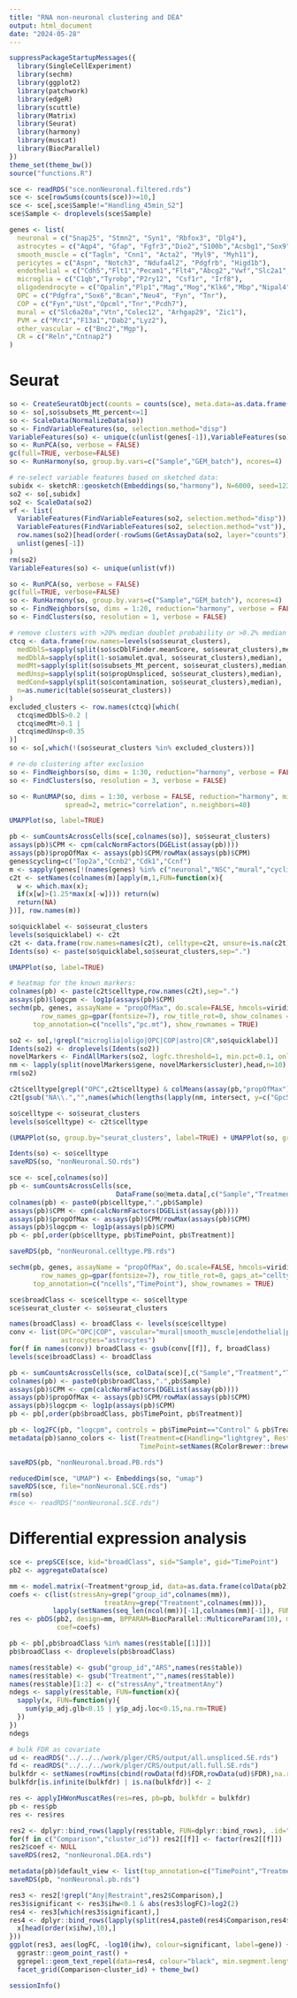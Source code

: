 ```yaml
---
title: "RNA non-neuronal clustering and DEA"
output: html_document
date: "2024-05-28"
---
```


```r
suppressPackageStartupMessages({
  library(SingleCellExperiment)
  library(sechm)
  library(ggplot2)
  library(patchwork)
  library(edgeR)
  library(scuttle)
  library(Matrix)
  library(Seurat)
  library(harmony)
  library(muscat)
  library(BiocParallel)
})
theme_set(theme_bw())
source("functions.R")
```

```r
sce <- readRDS("sce.nonNeuronal.filtered.rds")
sce <- sce[rowSums(counts(sce))>=10,]
sce <- sce[,sce$Sample!="Handling_45min_S2"]
sce$Sample <- droplevels(sce$Sample)
```

```r
genes <- list(
  neuronal = c("Snap25", "Stmn2", "Syn1", "Rbfox3", "Dlg4"),
  astrocytes = c("Aqp4", "Gfap", "Fgfr3","Dio2","S100b","Acsbg1","Sox9","Ndrg2","Aldh1l1","Slc1a2","Slc1a3"),
  smooth_muscle = c("Tagln", "Cnn1", "Acta2", "Myl9", "Myh11"),
  pericytes = c("Aspn", "Notch3", "Ndufa4l2", "Pdgfrb", "Higd1b"),  
  endothelial = c("Cdh5","Flt1","Pecam1","Flt4","Abcg2","Vwf","Slc2a1","Bsg"),
  microglia = c("C1qb","Tyrobp","P2ry12", "Csf1r", "Irf8"),
  oligodendrocyte = c("Opalin","Plp1","Mag","Mog","Klk6","Mbp","Nipal4"),
  OPC = c("Pdgfra","Sox6","Bcan","Neu4", "Fyn", "Tnr"),
  COP = c("Fyn","Ust","Opcml","Tnr","Pcdh7"),
  mural = c("Slc6a20a","Vtn","Colec12", "Arhgap29", "Zic1"),
  PVM = c("Mrc1","F13a1","Dab2","Lyz2"),
  other_vascular = c("Bnc2","Mgp"),
  CR = c("Reln","Cntnap2")
)
```

# Seurat

```r
so <- CreateSeuratObject(counts = counts(sce), meta.data=as.data.frame(colData(sce)))
so <- so[,so$subsets_Mt_percent<=1]
so <- ScaleData(NormalizeData(so))
so <- FindVariableFeatures(so, selection.method="disp")
VariableFeatures(so) <- unique(c(unlist(genes[-1]),VariableFeatures(so)))
so <- RunPCA(so, verbose = FALSE)
gc(full=TRUE, verbose=FALSE)
so <- RunHarmony(so, group.by.vars=c("Sample","GEM_batch"), ncores=4)

# re-select variable features based on sketched data:
subidx <- sketchR::geosketch(Embeddings(so,"harmony"), N=6000, seed=123)
so2 <- so[,subidx]
so2 <- ScaleData(so2)
vf <- list(
  VariableFeatures(FindVariableFeatures(so2, selection.method="disp")),
  VariableFeatures(FindVariableFeatures(so2, selection.method="vst")),
  row.names(so2)[head(order(-rowSums(GetAssayData(so2, layer="counts"))),1000)],
  unlist(genes[-1])
)
rm(so2)
VariableFeatures(so) <- unique(unlist(vf))

so <- RunPCA(so, verbose = FALSE)
gc(full=TRUE, verbose=FALSE)
so <- RunHarmony(so, group.by.vars=c("Sample","GEM_batch"), ncores=4)
so <- FindNeighbors(so, dims = 1:20, reduction="harmony", verbose = FALSE)
so <- FindClusters(so, resolution = 1, verbose = FALSE)

# remove clusters with >20% median doublet probability or >0.2% median Mt
ctcq <- data.frame(row.names=levels(so$seurat_clusters),
  medDblS=sapply(split(so$scDblFinder.meanScore, so$seurat_clusters),median),
  medDblA=sapply(split(1-so$amulet.qval, so$seurat_clusters),median),
  medMt=sapply(split(so$subsets_Mt_percent, so$seurat_clusters),median),
  medUnsp=sapply(split(so$propUnspliced, so$seurat_clusters),median),
  medCond=sapply(split(so$contamination, so$seurat_clusters),median),
  n=as.numeric(table(so$seurat_clusters))
)
excluded_clusters <- row.names(ctcq)[which(
  ctcq$medDblS>0.2 |
  ctcq$medMt>0.1 |
  ctcq$medUnsp<0.35
)]
so <- so[,which(!(so$seurat_clusters %in% excluded_clusters))]

# re-do clustering after exclusion
so <- FindNeighbors(so, dims = 1:30, reduction="harmony", verbose = FALSE, k.param=40)
so <- FindClusters(so, resolution = 3, verbose = FALSE)

so <- RunUMAP(so, dims = 1:30, verbose = FALSE, reduction="harmony", min.dist=0.1,
              spread=2, metric="correlation", n.neighbors=40)

UMAPPlot(so, label=TRUE)
```

```r
pb <- sumCountsAcrossCells(sce[,colnames(so)], so$seurat_clusters)
assays(pb)$CPM <- cpm(calcNormFactors(DGEList(assay(pb))))
assays(pb)$propOfMax <- assays(pb)$CPM/rowMax(assays(pb)$CPM)
genes$cycling=c("Top2a","Ccnb2","Cdk1","Ccnf")
m <- sapply(genes[!(names(genes) %in% c("neuronal","NSC","mural","cycling"))], FUN=function(x) colMeans(assay(pb,"propOfMax")[x,]))
c2t <- setNames(colnames(m)[apply(m,1,FUN=function(x){
  w <- which.max(x);
  if(x[w]>(1.25*max(x[-w]))) return(w)
  return(NA)
})], row.names(m))

so$quicklabel <- so$seurat_clusters
levels(so$quicklabel) <- c2t
c2t <- data.frame(row.names=names(c2t), celltype=c2t, unsure=is.na(c2t))
Idents(so) <- paste(so$quicklabel,so$seurat_clusters,sep=".")

UMAPPlot(so, label=TRUE)
```


```r
# heatmap for the known markers:
colnames(pb) <- paste(c2t$celltype,row.names(c2t),sep=".")
assays(pb)$logcpm <- log1p(assays(pb)$CPM)
sechm(pb, genes, assayName = "propOfMax", do.scale=FALSE, hmcols=viridis::viridis(100), 
        row_names_gp=gpar(fontsize=7), row_title_rot=0, show_colnames = TRUE,
      top_annotation=c("ncells","pc.mt"), show_rownames = TRUE)
```


```r
so2 <- so[,!grepl("microglia|oligo|OPC|COP|astro|CR",so$quicklabel)]
Idents(so2) <- droplevels(Idents(so2))
novelMarkers <- FindAllMarkers(so2, logfc.threshold=1, min.pct=0.1, only.pos=TRUE, method="poisson")
nm <- lapply(split(novelMarkers$gene, novelMarkers$cluster),head,n=10)
rm(so2)

c2t$celltype[grepl("OPC",c2t$celltype) & colMeans(assay(pb,"propOfMax")[genes$cycling,])>0.8] <- "OPC.cycling"
c2t[gsub("NA\\.","",names(which(lengths(lapply(nm, intersect, y=c("Gpc5","Sox6")))>1))),"celltype"] <- "other_glia"

so$celltype <- so$seurat_clusters
levels(so$celltype) <- c2t$celltype

(UMAPPlot(so, group.by="seurat_clusters", label=TRUE) + UMAPPlot(so, group.by="celltype", label=TRUE))
```

```r
Idents(so) <- so$celltype
saveRDS(so, "nonNeuronal.SO.rds")
```

```r
sce <- sce[,colnames(so)]
pb <- sumCountsAcrossCells(sce,
                           DataFrame(so@meta.data[,c("Sample","Treatment","TimePoint","GEM_batch","celltype")]))
colnames(pb) <- paste0(pb$celltype,".",pb$Sample)
assays(pb)$CPM <- cpm(calcNormFactors(DGEList(assay(pb))))
assays(pb)$propOfMax <- assays(pb)$CPM/rowMax(assays(pb)$CPM)
assays(pb)$logcpm <- log1p(assays(pb)$CPM)
pb <- pb[,order(pb$celltype, pb$TimePoint, pb$Treatment)]

saveRDS(pb, "nonNeuronal.celltype.PB.rds")

sechm(pb, genes, assayName = "propOfMax", do.scale=FALSE, hmcols=viridis::viridis(100), 
        row_names_gp=gpar(fontsize=7), row_title_rot=0, gaps_at="celltype",
      top_annotation=c("ncells","TimePoint"), show_rownames = TRUE)
```

```r
sce$broadClass <- sce$celltype <- so$celltype
sce$seurat_cluster <- so$seurat_clusters

names(broadClass) <- broadClass <- levels(sce$celltype)
conv <- list(OPC="OPC|COP", vascular="mural|smooth_muscle|endothelial|pericytes|vascular|other_vascular",
             astrocytes="astrocytes")
for(f in names(conv)) broadClass <- gsub(conv[[f]], f, broadClass)
levels(sce$broadClass) <- broadClass

pb <- sumCountsAcrossCells(sce, colData(sce)[,c("Sample","Treatment","TimePoint","GEM_batch","broadClass")])
colnames(pb) <- paste0(pb$broadClass,".",pb$Sample)
assays(pb)$CPM <- cpm(calcNormFactors(DGEList(assay(pb))))
assays(pb)$propOfMax <- assays(pb)$CPM/rowMax(assays(pb)$CPM)
assays(pb)$logcpm <- log1p(assays(pb)$CPM)
pb <- pb[,order(pb$broadClass, pb$TimePoint, pb$Treatment)]

pb <- log2FC(pb, "logcpm", controls = pb$TimePoint=="Control" & pb$Treatment=="Handling", by=pb$broadClass)
metadata(pb)$anno_colors <- list(Treatment=c(Handling="lightgrey", Restraint="darkblue"),
                                 TimePoint=setNames(RColorBrewer::brewer.pal(4,"Reds"), levels(pb$TimePoint)))

saveRDS(pb, "nonNeuronal.broad.PB.rds")
```


```r
reducedDim(sce, "UMAP") <- Embeddings(so, "umap")
saveRDS(sce, file="nonNeuronal.SCE.rds")
rm(so)
#sce <- readRDS("nonNeuronal.SCE.rds")
```


# Differential expression analysis

```r
sce <- prepSCE(sce, kid="broadClass", sid="Sample", gid="TimePoint")
pb2 <- aggregateData(sce)

mm <- model.matrix(~Treatment*group_id, data=as.data.frame(colData(pb2)))
coefs <- c(list(stressAny=grep("group_id",colnames(mm)),
                        treatAny=grep("Treatment",colnames(mm))),
           lapply(setNames(seq_len(ncol(mm))[-1],colnames(mm)[-1]), FUN=identity))
res <- pbDS(pb2, design=mm, BPPARAM=BiocParallel::MulticoreParam(10), min_cells=20,
            coef=coefs)

pb <- pb[,pb$broadClass %in% names(res$table[[1]])]
pb$broadClass <- droplevels(pb$broadClass)

names(res$table) <- gsub("group_id","ARS",names(res$table))
names(res$table) <- gsub("Treatment","",names(res$table))
names(res$table)[1:2] <- c("stressAny","treatmentAny")
ndegs <- sapply(res$table, FUN=function(x){
  sapply(x, FUN=function(y){
    sum(y$p_adj.glb<0.15 | y$p_adj.loc<0.15,na.rm=TRUE)
  })
})
ndegs

# bulk FDR as covariate
ud <- readRDS("../../../work/plger/CRS/output/all.unspliced.SE.rds")
fd <- readRDS("../../../work/plger/CRS/output/all.full.SE.rds")
bulkfdr <- setNames(rowMins(cbind(rowData(fd)$FDR,rowData(ud)$FDR),na.rm=TRUE),row.names(ud))
bulkfdr[is.infinite(bulkfdr) | is.na(bulkfdr)] <- 2

res <- applyIHWonMuscatRes(res=res, pb=pb, bulkfdr = bulkfdr)
pb <- res$pb
res <- res$res

res2 <- dplyr::bind_rows(lapply(res$table, FUN=dplyr::bind_rows), .id="Comparison")
for(f in c("Comparison","cluster_id")) res2[[f]] <- factor(res2[[f]])
res2$coef <- NULL
saveRDS(res2, "nonNeuronal.DEA.rds")

metadata(pb)$default_view <- list(top_annotation=c("TimePoint","Treatment"))
saveRDS(pb, "nonNeuronal.pb.rds")
```


```r
res3 <- res2[!grepl("Any|Restraint",res2$Comparison),]
res3$significant <- res3$ihw<0.1 & abs(res3$logFC)>log2(2)
res4 <- res3[which(res3$significant),]
res4 <- dplyr::bind_rows(lapply(split(res4,paste0(res4$Comparison,res4$cluster_id)), FUN=\(x){
  x[head(order(x$ihw),10),]
}))
ggplot(res3, aes(logFC, -log10(ihw), colour=significant, label=gene)) +
  ggrastr::geom_point_rast() + 
  ggrepel::geom_text_repel(data=res4, colour="black", min.segment.length = 0) +
  facet_grid(Comparison~cluster_id) + theme_bw()
```



```r
sessionInfo()
```

